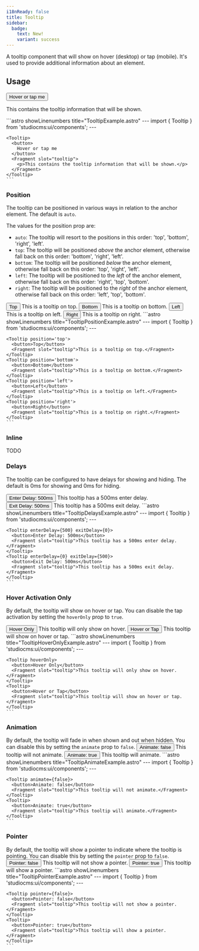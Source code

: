 ```yaml
---
i18nReady: false
title: Tooltip
sidebar:
  badge:
    text: New!
    variant: success
---
```



A tooltip component that will show on hover (desktop) or tap (mobile). It's used to provide additional information about an element.

## Usage

<Tabs>
  <TabItem label="Preview">
    <PreviewCard>
      <Tooltip>
        <button tabindex="0">
          Hover or tap me
        </button>
        <Fragment slot="tooltip">
          <p>This contains the tooltip information that will be shown.</p>
        </Fragment>
      </Tooltip>
    </PreviewCard>
  </TabItem>
  <TabItem label="Code">
    ```astro showLinenumbers title="TooltipExample.astro"
    ---
    import { Tooltip } from 'studiocms:ui/components';
    ---

    <Tooltip>
      <button>
        Hover or tap me
      </button>
      <Fragment slot="tooltip">
        <p>This contains the tooltip information that will be shown.</p>
      </Fragment>
    </Tooltip>
    ```
  </TabItem>
</Tabs>

### Position

The tooltip can be positioned in various ways in relation to the anchor element. The default is `auto`.

The values for the position prop are:

- `auto`: The tooltip will resort to the positions in this order: 'top', 'bottom', 'right', 'left'.
- `top`: The tooltip will be positioned *above* the anchor element, otherwise fall back on this order: 'bottom', 'right', 'left'.
- `bottom`: The tooltip will be positioned *below* the anchor element, otherwise fall back on this order: 'top', 'right', 'left'.
- `left`: The tooltip will be positioned to the *left* of the anchor element, otherwise fall back on this order: 'right', 'top', 'bottom'.
- `right`: The tooltip will be positioned to the *right* of the anchor element, otherwise fall back on this order: 'left', 'top', 'bottom'.

<Tabs>
  <TabItem label="Preview">
    <PreviewCard>
      <Tooltip position="top">
        <button>Top</button>
        <Fragment slot="tooltip">This is a tooltip on top.</Fragment>
      </Tooltip>
      <Tooltip position="bottom">
        <button>Bottom</button>
        <Fragment slot="tooltip">This is a tooltip on bottom.</Fragment>
      </Tooltip>
      <Tooltip position="left">
        <button>Left</button>
        <Fragment slot="tooltip">This is a tooltip on left.</Fragment>
      </Tooltip>
      <Tooltip position="right">
        <button>Right</button>
        <Fragment slot="tooltip">This is a tooltip on right.</Fragment>
      </Tooltip>
    </PreviewCard>
  </TabItem>
  <TabItem label="Code">
    ```astro showLinenumbers title="TooltipPositionExample.astro"
    ---
    import { Tooltip } from 'studiocms:ui/components';
    ---

    <Tooltip position='top'>
      <button>Top</button>
      <Fragment slot="tooltip">This is a tooltip on top.</Fragment>
    </Tooltip>
    <Tooltip position='bottom'>
      <button>Bottom</button>
      <Fragment slot="tooltip">This is a tooltip on bottom.</Fragment>
    </Tooltip>
    <Tooltip position='left'>
      <button>Left</button>
      <Fragment slot="tooltip">This is a tooltip on left.</Fragment>
    </Tooltip>
    <Tooltip position='right'>
      <button>Right</button>
      <Fragment slot="tooltip">This is a tooltip on right.</Fragment>
    </Tooltip>
    ```
  </TabItem>
</Tabs>


### Inline

TODO

### Delays

The tooltip can be configured to have delays for showing and hiding. The default is 0ms for showing and 0ms for hiding.

<Tabs>
  <TabItem label="Preview">
    <PreviewCard>
      <Tooltip enterDelay={500} exitDelay={0}>
        <button>Enter Delay: 500ms</button>
        <Fragment slot="tooltip">This tooltip has a 500ms enter delay.</Fragment>
      </Tooltip>
      <Tooltip enterDelay={0} exitDelay={500}>
        <button>Exit Delay: 500ms</button>
        <Fragment slot="tooltip">This tooltip has a 500ms exit delay.</Fragment>
      </Tooltip>
    </PreviewCard>
  </TabItem>
  <TabItem label="Code">
    ```astro showLinenumbers title="TooltipDelaysExample.astro"
    ---
    import { Tooltip } from 'studiocms:ui/components';
    ---

    <Tooltip enterDelay={500} exitDelay={0}>
      <button>Enter Delay: 500ms</button>
      <Fragment slot="tooltip">This tooltip has a 500ms enter delay.</Fragment>
    </Tooltip>
    <Tooltip enterDelay={0} exitDelay={500}>
      <button>Exit Delay: 500ms</button>
      <Fragment slot="tooltip">This tooltip has a 500ms exit delay.</Fragment>
    </Tooltip>
    ```
  </TabItem>
</Tabs>

### Hover Activation Only

By default, the tooltip will show on hover or tap. You can disable the tap activation by setting the `hoverOnly` prop to `true`.

<Tabs>
  <TabItem label="Preview">
    <PreviewCard>
      <Tooltip hoverOnly>
        <button>Hover Only</button>
        <Fragment slot="tooltip">This tooltip will only show on hover.</Fragment>
      </Tooltip>
      <Tooltip>
        <button>Hover or Tap</button>
        <Fragment slot="tooltip">This tooltip will show on hover or tap.</Fragment>
      </Tooltip>
    </PreviewCard>
  </TabItem>
  <TabItem label="Code">
    ```astro showLinenumbers title="TooltipHoverOnlyExample.astro"
    ---
    import { Tooltip } from 'studiocms:ui/components';
    ---

    <Tooltip hoverOnly>
      <button>Hover Only</button>
      <Fragment slot="tooltip">This tooltip will only show on hover.</Fragment>
    </Tooltip>
    <Tooltip>
      <button>Hover or Tap</button>
      <Fragment slot="tooltip">This tooltip will show on hover or tap.</Fragment>
    </Tooltip>
    ```
  </TabItem>
</Tabs>

### Animation

By default, the tooltip will fade in when shown and out when hidden. You can disable this by setting the `animate` prop to `false`.
<Tabs>
  <TabItem label="Preview">
    <PreviewCard>
      <Tooltip animate={false}>
        <button>Animate: false</button>
        <Fragment slot="tooltip">This tooltip will not animate.</Fragment>
      </Tooltip>
      <Tooltip>
        <button>Animate: true</button>
        <Fragment slot="tooltip">This tooltip will animate.</Fragment>
      </Tooltip>
    </PreviewCard>
  </TabItem>
  <TabItem label="Code">
    ```astro showLinenumbers title="TooltipAnimateExample.astro"
    ---
    import { Tooltip } from 'studiocms:ui/components';
    ---

    <Tooltip animate={false}>
      <button>Animate: false</button>
      <Fragment slot="tooltip">This tooltip will not animate.</Fragment>
    </Tooltip>
    <Tooltip>
      <button>Animate: true</button>
      <Fragment slot="tooltip">This tooltip will animate.</Fragment>
    </Tooltip>
    ```
  </TabItem>
</Tabs>

### Pointer

By default, the tooltip will show a pointer to indicate where the tooltip is pointing. You can disable this by setting the `pointer` prop to `false`.
<Tabs>
  <TabItem label="Preview">
    <PreviewCard>
      <Tooltip pointer={false}>
        <button>Pointer: false</button>
        <Fragment slot="tooltip">This tooltip will not show a pointer.</Fragment>
      </Tooltip>
      <Tooltip>
        <button>Pointer: true</button>
        <Fragment slot="tooltip">This tooltip will show a pointer.</Fragment>
      </Tooltip>
    </PreviewCard>
  </TabItem>
  <TabItem label="Code">
    ```astro showLinenumbers title="TooltipPointerExample.astro"
    ---
    import { Tooltip } from 'studiocms:ui/components';
    ---

    <Tooltip pointer={false}>
      <button>Pointer: false</button>
      <Fragment slot="tooltip">This tooltip will not show a pointer.</Fragment>
    </Tooltip>
    <Tooltip>
      <button>Pointer: true</button>
      <Fragment slot="tooltip">This tooltip will show a pointer.</Fragment>
    </Tooltip>
    ```
  </TabItem>
</Tabs>
